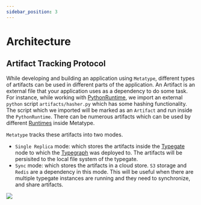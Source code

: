 ```yaml
---
sidebar_position: 3
---
```


# Architecture


## Artifact Tracking Protocol

While developing and building an application using `Metatype`, different types of artifacts can be used in different parts of the application. An Artifact is an external file that your application uses as a dependency to do some task. For instance, while working with [PythonRuntime](/docs/reference/runtimes/python), we import an external `python` script `artifacts/hasher.py` which has some hashing functionality. The script which we imported will be marked as an `Artifact` and run inside the `PythonRuntime`. There can be numerous artifacts which can be used by different [Runtimes](/docs/reference/runtimes) inside Metatype. 

`Metatype` tracks these artifacts into two modes.
- `Single Replica` mode: which stores the artifacts inside the [Typegate](/docs/reference/typegate) node to which the [Typegraph](/docs/reference/typegraph) was deployed to. The artifacts will be persisited to the local file system of the typegate.
- `Sync` mode: which stores the artifacts in a cloud store. `S3` storage and `Redis` are a dependency in this mode. This will be useful when there are multiple typegate instances are running and they need to synchronize, and share artifacts. 

<div className="text-center md:float-right p-8">

![](../../../../docs/workflows/artifact_upload_protocol.drawio.svg)

</div>
